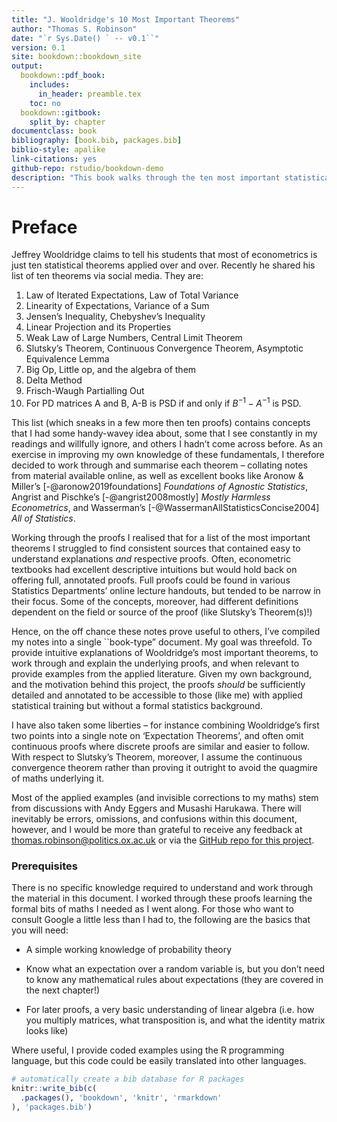 ```yaml
--- 
title: "J. Wooldridge's 10 Most Important Theorems"
author: "Thomas S. Robinson"
date: "`r Sys.Date() ` -- v0.1``"
version: 0.1
site: bookdown::bookdown_site
output: 
  bookdown::pdf_book:
    includes:
      in_header: preamble.tex
    toc: no
  bookdown::gitbook:
    split_by: chapter
documentclass: book
bibliography: [book.bib, packages.bib]
biblio-style: apalike
link-citations: yes
github-repo: rstudio/bookdown-demo
description: "This book walks through the ten most important statistical theorems as highlighted by Jeffrey Wooldridge, presenting intuiitions, proofs, and applications."
---
```


# Preface {-#intro}

Jeffrey Wooldridge claims to tell his students that most of econometrics is just ten statistical theorems applied over and over. Recently he shared his list of ten theorems via social media. They are:

1. Law of Iterated Expectations, Law of Total Variance
2. Linearity of Expectations, Variance of a Sum
3. Jensen's Inequality, Chebyshev's Inequality
4. Linear Projection and its Properties
5. Weak Law of Large Numbers, Central Limit Theorem
6. Slutsky's Theorem, Continuous Convergence Theorem, Asymptotic Equivalence Lemma
7. Big Op, Little op, and the algebra of them
8. Delta Method
9. Frisch-Waugh Partialling Out
10. For PD matrices A and B, A-B is PSD if and only if $B^{-1} - A^{-1}$ is PSD.

This list (which sneaks in a few more then ten proofs) contains concepts that I had some handy-wavey idea about, some that I see constantly in my readings and willfully ignore, and others I hadn't come across before. As an exercise in improving my own knowledge of these fundamentals, I therefore decided to work through and summarise each theorem -- collating notes from material available online, as well as excellent books like Aronow & Miller's [-@aronow2019foundations] *Foundations of Agnostic Statistics*, Angrist and Pischke's [-@angrist2008mostly] *Mostly Harmless Econometrics*, and Wasserman's [-@WassermanAllStatisticsConcise2004] *All of Statistics*.

Working through the proofs I realised that for a list of the most important theorems I struggled to find consistent sources that contained easy to understand explanations *and* respective proofs. Often, econometric textbooks had excellent descriptive intuitions but would hold back on offering full, annotated proofs. Full proofs could be found in various Statistics Departments' online lecture handouts, but tended to be narrow in their focus. Some of the concepts, moreover, had different definitions dependent on the field or source of the proof (like Slutsky's Theorem(s)!)

Hence, on the off chance these notes prove useful to others, I've compiled my notes into a single ``book-type" document. My goal was threefold. To provide intuitive explanations of Wooldridge's most important theorems, to work through and explain the underlying proofs, and when relevant to provide examples from the applied literature. Given my own background, and the motivation behind this project, the proofs *should* be sufficiently detailed and annotated to be accessible to those (like me) with applied statistical training but without a formal statistics background.  

I have also taken some liberties -- for instance combining Wooldridge's first two points into a single note on 'Expectation Theorems', and often omit continuous proofs where discrete proofs are similar and easier to follow. With respect to Slutsky's Theorem, moreover, I assume the continuous convergence theorem rather than proving it outright to avoid the quagmire of maths underlying it.

Most of the applied examples (and invisible corrections to my maths) stem from discussions with Andy Eggers and Musashi Harukawa. There will inevitably be errors, omissions, and confusions within this document, however, and I would be more than grateful to receive any feedback at <thomas.robinson@politics.ox.ac.uk> or via the [GitHub repo for this project](github.com/tsrobinson/10EconTheorems).

### Prerequisites {-}

There is no specific knowledge required to understand and work through the material in this document. I worked through these proofs learning the formal bits of maths I needed as I went along. For those who want to consult Google a little less than I had to, the following are the basics that you will need: 

* A simple working knowledge of probability theory

* Know what an expectation over a random variable is, but you don't need to know any mathematical rules about expectations (they are covered in the next chapter!) 

* For later proofs, a very basic understanding of linear algebra (i.e. how you multiply matrices, what transposition is, and what the identity matrix looks like)

Where useful, I provide coded examples using the R programming language, but this code could be easily translated into other languages.


```r
# automatically create a bib database for R packages
knitr::write_bib(c(
  .packages(), 'bookdown', 'knitr', 'rmarkdown'
), 'packages.bib')
```
